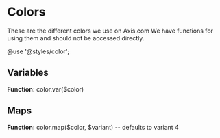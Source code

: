 
<Meta title="Base/Colors" />

# Colors
These are the different colors we use on Axis.com
We have functions for using them and should not be accessed directly.


@use '@styles/color';

## Variables
**Function:** color.var($color)

<ColorPalette>
  <ColorItem
    title="Colors"
    subtitle="Single value colors"
    colors={{ 
      'white': '#FFF', 
      'black': '#000', 
      }}
  />
</ColorPalette>

## Maps
**Function:** color.map($color, $variant) -- defaults to variant 4

<ColorPalette>
  <ColorItem
    title="Gray"
    subtitle="Default is variant 4"
    colors={{ 
      '1': '#E6E5E5',
      '2': '#CCCCCC',
      '3': '---',
      '4': '#8C8C8C',
      '5': '#666',
      '6': '#555',
      '7': '#444',
      '8': '#333',
    }}
  />
  <ColorItem 
    title="Warm gray" 
    subtitle="Default is variant 4" 
    colors={{ 
      '1': '#FAF8F6',
      '2': '---',
      '3':  '#E6E3E0',
      '4': '#D8CFC6',
      '5': '---',
      '6': '#9A8B7D',
      '7': '---',
      '8': '---',  
    }} 
  />
  <ColorItem 
    title="Red" 
    subtitle="Default is variant 4" 
    colors={{ 
      '1': '#FFF5F7',
      '2': '---',
      '3': '---',
      '4': '#FF0033',
      '5': '---',
      '6': '#B5121B',
      '7': '#670014',
    }} 
  />
  <ColorItem
    title="Green"
    subtitle="Woop woop"
    colors={{
      '3': '---',
      '4': '---',
      '5': '---',
    }}
  />
  <ColorItem
    title="Blue"
    subtitle="Default is variant 4"
    colors={{
      '1': '#EFF9FF',
      '2': '#72CDF4',
      '3': '---',
      '4': '#009DDC',
      '5': '---',
      '6': '---',
      '7': '#004966',
    }}
  />
  <ColorItem
    title="Blue"
    subtitle="Default is variant 4"
    colors={{
      '1': '#FFFAE9',
      '2': '#FFF0C5',
      '3': '#FFDB6E',
      '4': '#FFCC33',
      '5': '#F5C430',
      '6': '#E7AC00',
      '7': '#BC8D00',
      '8': '#8D6900',
    }}
  />
</ColorPalette>

